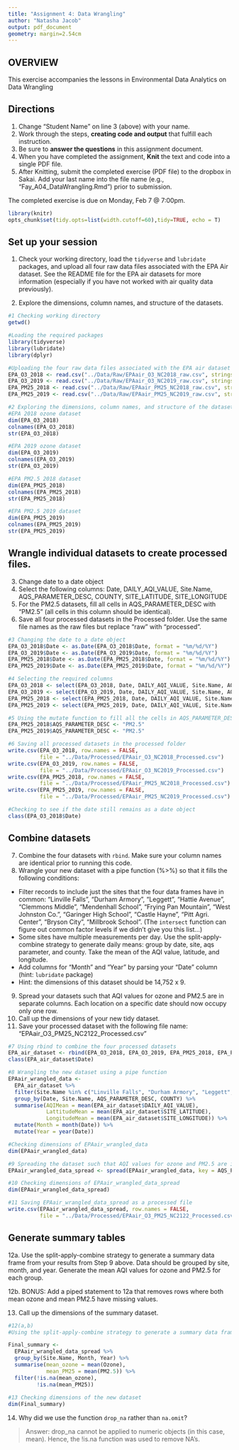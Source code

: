 ```yaml
---
title: "Assignment 4: Data Wrangling"
author: "Natasha Jacob"
output: pdf_document
geometry: margin=2.54cm
---
```


## OVERVIEW

This exercise accompanies the lessons in Environmental Data Analytics on Data Wrangling 

## Directions
1. Change "Student Name" on line 3 (above) with your name.
2. Work through the steps, **creating code and output** that fulfill each instruction.
3. Be sure to **answer the questions** in this assignment document.
4. When you have completed the assignment, **Knit** the text and code into a single PDF file.
5. After Knitting, submit the completed exercise (PDF file) to the dropbox in Sakai. Add your last name into the file name (e.g., "Fay_A04_DataWrangling.Rmd") prior to submission.

The completed exercise is due on Monday, Feb 7 @ 7:00pm.

```r
library(knitr)
opts_chunk$set(tidy.opts=list(width.cutoff=60),tidy=TRUE, echo = T)
```

## Set up your session 
1. Check your working directory, load the `tidyverse` and `lubridate` packages, and upload all four raw data files associated with the EPA Air dataset. See the README file for the EPA air datasets for more information (especially if you have not worked with air quality data previously). 

2. Explore the dimensions, column names, and structure of the datasets. 


```r
#1 Checking working directory 
getwd()

#Loading the required packages 
library(tidyverse)
library(lubridate)
library(dplyr)

#Uploading the four raw data files associated with the EPA air dataset 
EPA_O3_2018 <- read.csv("../Data/Raw/EPAair_O3_NC2018_raw.csv", stringsAsFactors = TRUE)
EPA_O3_2019 <- read.csv("../Data/Raw/EPAair_O3_NC2019_raw.csv", stringsAsFactors = TRUE)
EPA_PM25_2018 <- read.csv("../Data/Raw/EPAair_PM25_NC2018_raw.csv", stringsAsFactors = TRUE)
EPA_PM25_2019 <- read.csv("../Data/Raw/EPAair_PM25_NC2019_raw.csv", stringsAsFactors = TRUE)

#2 Exploring the dimensions, column names, and structure of the datasets. 
#EPA 2018 ozone dataset
dim(EPA_O3_2018)
colnames(EPA_O3_2018)
str(EPA_O3_2018)

#EPA 2019 ozone dataset
dim(EPA_O3_2019)
colnames(EPA_O3_2019)
str(EPA_O3_2019)

#EPA PM2.5 2018 dataset
dim(EPA_PM25_2018)
colnames(EPA_PM25_2018)
str(EPA_PM25_2018)

#EPA PM2.5 2019 dataset 
dim(EPA_PM25_2019)
colnames(EPA_PM25_2019)
str(EPA_PM25_2019)
```

## Wrangle individual datasets to create processed files.
3. Change date to a date object
4. Select the following columns: Date, DAILY_AQI_VALUE, Site.Name, AQS_PARAMETER_DESC, COUNTY, SITE_LATITUDE, SITE_LONGITUDE
5. For the PM2.5 datasets, fill all cells in AQS_PARAMETER_DESC with "PM2.5" (all cells in this column should be identical).
6. Save all four processed datasets in the Processed folder. Use the same file names as the raw files but replace "raw" with "processed".

```r
#3 Changing the date to a date object
EPA_O3_2018$Date <- as.Date(EPA_O3_2018$Date, format = "%m/%d/%Y")
EPA_O3_2019$Date <- as.Date(EPA_O3_2019$Date, format = "%m/%d/%Y")
EPA_PM25_2018$Date <- as.Date(EPA_PM25_2018$Date, format = "%m/%d/%Y")
EPA_PM25_2019$Date <- as.Date(EPA_PM25_2019$Date, format = "%m/%d/%Y")

#4 Selecting the required columns 
EPA_O3_2018 <- select(EPA_O3_2018, Date, DAILY_AQI_VALUE, Site.Name, AQS_PARAMETER_DESC, COUNTY, SITE_LATITUDE, SITE_LONGITUDE)
EPA_O3_2019 <- select(EPA_O3_2019, Date, DAILY_AQI_VALUE, Site.Name, AQS_PARAMETER_DESC, COUNTY, SITE_LATITUDE, SITE_LONGITUDE)
EPA_PM25_2018 <- select(EPA_PM25_2018, Date, DAILY_AQI_VALUE, Site.Name, AQS_PARAMETER_DESC, COUNTY, SITE_LATITUDE, SITE_LONGITUDE)
EPA_PM25_2019 <- select(EPA_PM25_2019, Date, DAILY_AQI_VALUE, Site.Name, AQS_PARAMETER_DESC, COUNTY, SITE_LATITUDE, SITE_LONGITUDE)

#5 Using the mutate function to fill all the cells in AQS_PARAMETER_DESC with "PM2.5"
EPA_PM25_2018$AQS_PARAMETER_DESC <- "PM2.5"
EPA_PM25_2019$AQS_PARAMETER_DESC <- "PM2.5"

#6 Saving all processed datasets in the processed folder 
write.csv(EPA_O3_2018, row.names = FALSE, 
          file = "../Data/Processed/EPAair_O3_NC2018_Processed.csv")
write.csv(EPA_O3_2019, row.names = FALSE, 
          file = "../Data/Processed/EPAair_O3_NC2019_Processed.csv")
write.csv(EPA_PM25_2018, row.names = FALSE, 
          file = "../Data/Processed/EPAair_PM25_NC2018_Processed.csv")
write.csv(EPA_PM25_2019, row.names = FALSE, 
          file = "../Data/Processed/EPAair_PM25_NC2019_Processed.csv")

#Checking to see if the date still remains as a date object
class(EPA_O3_2018$Date)
```

## Combine datasets
7. Combine the four datasets with `rbind`. Make sure your column names are identical prior to running this code. 
8. Wrangle your new dataset with a pipe function (%>%) so that it fills the following conditions: 

* Filter records to include just the sites that the four data frames have in common: "Linville Falls", "Durham Armory", "Leggett", "Hattie Avenue", "Clemmons Middle", "Mendenhall School", "Frying Pan Mountain", "West Johnston Co.", "Garinger High School", "Castle Hayne", "Pitt Agri. Center", "Bryson City", "Millbrook School". (The `intersect` function can figure out common factor levels if we didn't give you this list...)
* Some sites have multiple measurements per day. Use the split-apply-combine strategy to generate daily means: group by date, site, aqs parameter, and county. Take the mean of the AQI value, latitude, and longitude.
* Add columns for "Month" and "Year" by parsing your "Date" column (hint: `lubridate` package)
* Hint: the dimensions of this dataset should be 14,752 x 9.

9. Spread your datasets such that AQI values for ozone and PM2.5 are in separate columns. Each location on a specific date should now occupy only one row.
10. Call up the dimensions of your new tidy dataset.
11. Save your processed dataset with the following file name: "EPAair_O3_PM25_NC2122_Processed.csv"

```r
#7 Using rbind to combine the four processed datasets 
EPA_air_dataset <- rbind(EPA_O3_2018, EPA_O3_2019, EPA_PM25_2018, EPA_PM25_2019)
class(EPA_air_dataset$Date)

#8 Wrangling the new dataset using a pipe function
EPAair_wrangled_data <- 
  EPA_air_dataset %>%
  filter(Site.Name %in% c("Linville Falls", "Durham Armory", "Leggett", "Hattie Avenue", "Clemmons Middle", "Mendenhall School", "Frying Pan Mountain", "West Johnston Co.", "Garinger High School", "Castle Hayne", "Pitt Agri. Center", "Bryson City", "Millbrook School")) %>%
  group_by(Date, Site.Name, AQS_PARAMETER_DESC, COUNTY) %>%
  summarise(AQIMean = mean(EPA_air_dataset$DAILY_AQI_VALUE),
            LattitudeMean = mean(EPA_air_dataset$SITE_LATITUDE),
            LongitudeMean = mean(EPA_air_dataset$SITE_LONGITUDE)) %>%
  mutate(Month = month(Date)) %>%
  mutate(Year = year(Date))

#Checking dimensions of EPAair_wrangled_data
dim(EPAair_wrangled_data)

#9 Spreading the dataset such that AQI values for ozone and PM2.5 are in separate columns
EPAair_wrangled_data_spread <- spread(EPAair_wrangled_data, key = AQS_PARAMETER_DESC, value = AQIMean)

#10 Checking dimensions of EPAair_wrangled_data_spread
dim(EPAair_wrangled_data_spread)

#11 Saving EPAair_wrangled_data_spread as a processed file
write.csv(EPAair_wrangled_data_spread, row.names = FALSE, 
          file = "../Data/Processed/EPAair_O3_PM25_NC2122_Processed.csv")
```


## Generate summary tables
12a. Use the split-apply-combine strategy to generate a summary data frame from your results from Step 9 above. Data should be grouped by site, month, and year. Generate the mean AQI values for ozone and PM2.5 for each group. 

12b. BONUS: Add a piped statement to 12a that removes rows where both mean ozone and mean PM2.5 have missing values. 

13. Call up the dimensions of the summary dataset.


```r
#12(a,b)
#Using the split-apply-combine strategy to generate a summary data frame grouped by site, month, and year and generating the mean AQI values for ozone and PM2.5 for each group. BONUS: A piped statement that removes rows where both mean ozone and mean PM2.5 have missing values was added

Final_summary <- 
  EPAair_wrangled_data_spread %>%
  group_by(Site.Name, Month, Year) %>%
  summarise(mean_ozone = mean(Ozone),
            mean_PM25 = mean(PM2.5)) %>%
  filter(!is.na(mean_ozone),
         !is.na(mean_PM25))
  
#13 Checking dimensions of the new dataset 
dim(Final_summary)

```

14. Why did we use the function `drop_na` rather than `na.omit`?

> Answer: drop_na cannot be applied to numeric objects (in this case, mean). Hence, the !is.na function was used to remove NA's. 
